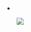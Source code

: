 <li>
    <a href="/{{safe_url}}"><img src="/uploads/{{language}}/Flag.png"></a>
    [[{{url}}|{{language}}]]
</li>
